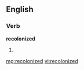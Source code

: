 ==English==

===Verb===
'''recolonized'''

# {{past of|[[recolonize]]}}

[[mg:recolonized]]
[[vi:recolonized]]